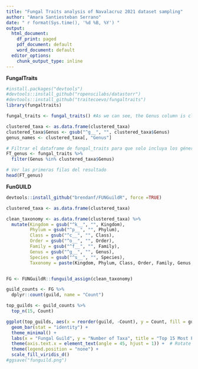 ```yaml
---
title: "Fungal Traits analysis of Navalacruz 2021 dataset sampling"
author: "Amara Santiesteban Serrano"
date: " r format(Sys.time(), '%d %B, %Y') "
output: 
  html_document:
    df_print: paged
    pdf_document: default
    word_document: default
  editor_options:
    chunk_output_type: inline
---
```


**FungalTraits**

```r
#install.packages("devtools")
#devtools::install_github("ropenscilabs/datastorr")
#devtools::install_github("traitecoevo/fungaltraits")
library(fungaltraits)
```

```r
fungal_traits <- fungal_traits() #As we can see, the Genus column is clean. However in our dataset every genus name contains a "g__" as a prefix. In order to match both datasets we need to get rid of that prefix:

clustered_taxa <- as.data.frame(clustered_taxa)
clustered_taxa$Genus <- gsub("^g__", "", clustered_taxa$Genus)
genus_names <- clustered_taxa[, "Genus"]
```

```r
# Filtrar el dataframe de fungal_traits para que solo incluya los géneros presentes en asv_postclustering
FT_genus <- fungal_traits %>%
  filter(Genus %in% clustered_taxa$Genus)

# Ver las primeras filas del resultado
head(FT_genus)
```

**FunGUILD**

```r
devtools::install_github("brendanf/FUNGuildR", force =TRUE)
```

```r
clustered_taxa <- as.data.frame(clustered_taxa)

clean_taxonomy <- as.data.frame(clustered_taxa) %>%
  mutate(Kingdom = gsub("^k__", "", Kingdom),
         Phylum = gsub("^p__", "", Phylum),
         Class = gsub("^c__", "", Class),
         Order = gsub("^o__", "", Order),
         Family = gsub("^f__", "", Family),
         Genus = gsub("^g__", "", Genus),
         Species = gsub("^s__", "", Species),
         Taxonomy = paste(Kingdom, Phylum, Class, Order, Family, Genus, Species, sep = ";"))


FG <- FUNGuildR::funguild_assign(clean_taxonomy)
```

```r
guild_counts <- FG %>%
  dplyr::count(guild, name = "Count") 

top_guilds <- guild_counts %>%
  top_n(15, Count)

ggplot(top_guilds, aes(x = reorder(guild, -Count), y = Count, fill = guild)) +
  geom_bar(stat = "identity") +
  theme_minimal() +
  labs(x = "Fungal Guild", y = "Number of Taxa", title = "Top 15 Most Frequent Fungal Guilds") +
  theme(axis.text.x = element_text(angle = 45, hjust = 1)) +  # Rotate labels for readability
  theme(legend.position = "none") +
  scale_fill_viridis_d()
#ggsave("funguild.png")
```

